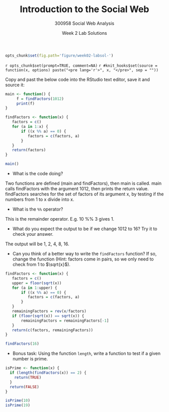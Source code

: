 % Introduction to the Social Web
% 300958 Social Web Analysis 
% Week 2 Lab Solutions

```r
opts_chunk$set(fig.path='figure/week02-labsol-')
```

`r opts_chunk$set(prompt=TRUE, comment=NA)`
`r #knit_hooks$set(source = function(x, options) paste("<pre lang='r'>", x, "</pre>", sep = ""))`


Copy and past the below code into the RStudio text editor, save it and source it:

```r
main <- function() {
     f = findFactors(1012)
     print(f)
}

findFactors <- function(x) {
   factors = c()
   for (a in 1:x) {
       if ((x %% a) == 0) {
       	  factors = c(factors, a)
       }
   }
   return(factors)
}

main()
```

- What is the code doing?

Two functions are defined (main and findFactors), then main is
called. main calls findFactors with the argument 1012, then prints the
return value. findFactors searches for the set of factors of its
argument x, by testing if the numbers from 1 to x divide into x.

- What is the `%%` operator?

This is the remainder operator. E.g. 10 %% 3 gives 1.

- What do you expect the output to be if we change 1012 to 16? Try it to check your answer.

The output will be 1, 2, 4, 8, 16.

- Can you think of a better way to write the `findFactors` function?
  If so, change the function (Hint: factors come in pairs, so we only
  need to check from 1 to $\sqrt{x}$).


```r
findFactors <- function(x) {
   factors = c()
   upper = floor(sqrt(x))
   for (a in 1:upper) {
       if ((x %% a) == 0) {
       	  factors = c(factors, a)
       }
   }
   remainingFactors = rev(x/factors)
   if (floor(sqrt(x)) == sqrt(x)) {
       remainingFactors = remainingFactors[-1]
   }
   return(c(factors, remainingFactors))
}

findFactors(16)
```

- Bonus task: Using the function `length`, write a function to test if
  a given number is prime.

```r
isPrime <- function(x) {
  if (length(findFactors(x)) == 2) {
    return(TRUE)
  }
  return(FALSE)
}

isPrime(10)
isPrime(19)

```
